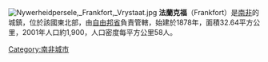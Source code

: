 [[File:Nywerheidpersele,_Frankfort,_Vrystaat.jpg|thumb]]
'''法蘭克福'''（Frankfort）是[[南非|南非]]的城鎮，位於該國東北部，由[[自由邦省|自由邦省]]負責管轄，始建於1878年，面積32.64平方公里，2001年人口約1,900，人口密度每平方公里58人。

{{commonscat}}
{{coord|display=title}}
{{SouthAfrica-geo-stub}}
[[Category:南非城市|Category:南非城市]]